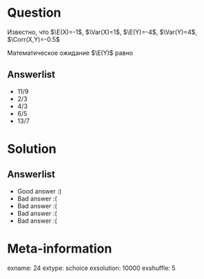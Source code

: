 Question
========
Известно, что $\E(X)=-1$, $\Var(X)=1$, $\E(Y)=-4$, $\Var(Y)=4$, $\Corr(X,Y)=-0.5$

\vspace{0.5cm} 
 
 Математическое ожидание $\E(Y)$ равно


Answerlist
----------
*  $11/9$
*  $2/3$
*  $4/3$
*  $6/5$
*  $13/7$

Solution
========

Answerlist
----------
*  Good answer :)
*  Bad answer :(
*  Bad answer :(
*  Bad answer :(
*  Bad answer :(

Meta-information
================
exname: 24
extype: schoice
exsolution: 10000
exshuffle: 5
